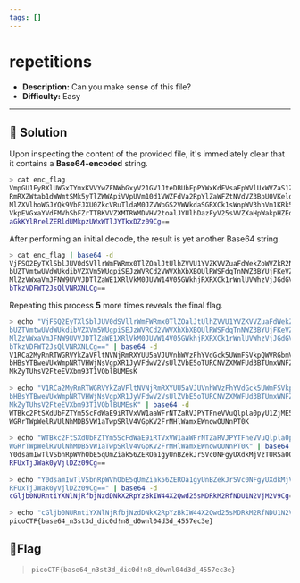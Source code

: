 ---
tags: []
---
# repetitions

- **Description:** Can you make sense of this file?
- **Difficulty:** Easy

---

## 🔎 Solution
Upon inspecting the content of the provided file, it's immediately clear that it contains a **Base64-encoded** string.
```bash
> cat enc_flag            
VmpGU1EyRXlUWGxTYmxKVVYwZFNWbGxyV21GV1JteDBUbFpPYWxKdFVsaFpWVlUxWVZaS1ZWWnVh
RmRXZWtab1dWWmtSMk5yTlZWWApiVVpUVm10d1VWZFdVa2RpYlZaWFZtNVdVZ3BpU0VKeldWUkNk
MlZXVlhoWGJYQk9VbFJXU0ZkcVRuTldaM0JZVWpGS2VWWkdaSGRXCk1sWnpWV3hhVm1KRk5XOVVW
VkpEVGxaYVdFMVhSbFZrTTBKVVZXMTRWMDVHV2toalJYUlhDazFyV25sVVZXaHpWakpHZEdWRlZs
aGkKYlRrelZERldUMkpzUWxWTlJYTkxDZz09Cg==
```

After performing an initial decode, the result is yet another Base64 string.
```bash
> cat enc_flag | base64 -d           
VjFSQ2EyTXlSblJUV0dSVllrWmFWRmx0TlZOalJtUlhZVVU1YVZKVVZuaFdWekZoWVZkR2NrNVVX
bUZTVmtwUVdWUkdibVZXVm5WUgpiSEJzWVRCd2VWVXhXbXBOUlRWSFdqTnNWZ3BYUjFKeVZGZHdW
MlZzVWxaVmJFNW9UVVJDTlZaWE1XRlVkM0JUVW14V05GWkhjRXRXCk1rWnlUVWhzVjJGdGVFVlhi
bTkzVDFWT2JsQlVNRXNLCg==
```

Repeating this process **5** more times reveals the final flag.
```bash
> echo "VjFSQ2EyTXlSblJUV0dSVllrWmFWRmx0TlZOalJtUlhZVVU1YVZKVVZuaFdWekZoWVZkR2NrNVVX
bUZTVmtwUVdWUkdibVZXVm5WUgpiSEJzWVRCd2VWVXhXbXBOUlRWSFdqTnNWZ3BYUjFKeVZGZHdW
MlZzVWxaVmJFNW9UVVJDTlZaWE1XRlVkM0JUVW14V05GWkhjRXRXCk1rWnlUVWhzVjJGdGVFVlhi
bTkzVDFWT2JsQlVNRXNLCg==" | base64 -d
V1RCa2MyRnRTWGRVYkZaVFltNVNjRmRXYUU5aVJUVnhWVzFhYVdGck5UWmFSVkpQWVRGbmVWVnVR
bHBsYTBweVUxWmpNRTVHWjNsVgpXR1JyVFdwV2VsUlZVbE5oTURCNVZXMWFUd3BTUmxWNFZHcEtW
MkZyTUhsV2FteEVXbm93T1VOblBUMEsK
                                                                                                                      
> echo "V1RCa2MyRnRTWGRVYkZaVFltNVNjRmRXYUU5aVJUVnhWVzFhYVdGck5UWmFSVkpQWVRGbmVWVnVR
bHBsYTBweVUxWmpNRTVHWjNsVgpXR1JyVFdwV2VsUlZVbE5oTURCNVZXMWFUd3BTUmxWNFZHcEtW
MkZyTUhsV2FteEVXbm93T1VOblBUMEsK" | base64 -d
WTBkc2FtSXdUbFZTYm5ScFdWaE9iRTVxVW1aaWFrNTZaRVJPYTFneVVuQlpla0pyU1ZjME5GZ3lV
WGRrTWpWelRVUlNhMDB5VW1aTwpSRlV4VGpKV2FrMHlWamxEWnowOUNnPT0K
                                                                                                                      
> echo "WTBkc2FtSXdUbFZTYm5ScFdWaE9iRTVxVW1aaWFrNTZaRVJPYTFneVVuQlpla0pyU1ZjME5GZ3lV
WGRrTWpWelRVUlNhMDB5VW1aTwpSRlV4VGpKV2FrMHlWamxEWnowOUNnPT0K" | base64 -d
Y0dsamIwTlVSbnRpWVhObE5qUmZiak56ZEROa1gyUnBZekJrSVc0NFgyUXdkMjVzTURSa00yUmZO
RFUxTjJWak0yVjlDZz09Cg==
                                                                                                                      
> echo "Y0dsamIwTlVSbnRpWVhObE5qUmZiak56ZEROa1gyUnBZekJrSVc0NFgyUXdkMjVzTURSa00yUmZO
RFUxTjJWak0yVjlDZz09Cg==" | base64 -d
cGljb0NURntiYXNlNjRfbjNzdDNkX2RpYzBkIW44X2Qwd25sMDRkM2RfNDU1N2VjM2V9Cg==
                                                                                                                      
> echo "cGljb0NURntiYXNlNjRfbjNzdDNkX2RpYzBkIW44X2Qwd25sMDRkM2RfNDU1N2VjM2V9Cg==" | base64 -d
picoCTF{base64_n3st3d_dic0d!n8_d0wnl04d3d_4557ec3e}
```

## 🚩Flag
> `picoCTF{base64_n3st3d_dic0d!n8_d0wnl04d3d_4557ec3e}`


                                                                                                                      

                                                                                                                      
